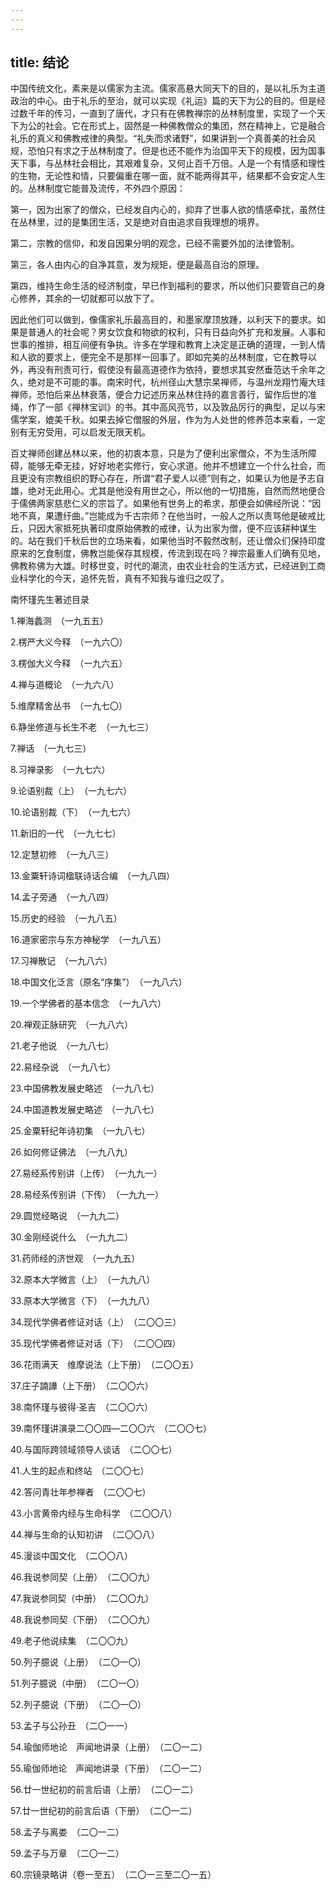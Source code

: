 ```yaml
---
---
---
```

title: 结论
---




中国传统文化，素来是以儒家为主流。儒家高悬大同天下的目的，是以礼乐为主道政治的中心。由于礼乐的至治，就可以实现《礼运》篇的天下为公的目的。但是经过数千年的传习，一直到了唐代，才只有在佛教禅宗的丛林制度里，实现了一个天下为公的社会。它在形式上，固然是一种佛教僧众的集团，然在精神上，它是融合礼乐的真义和佛教戒律的典型。“礼失而求诸野”，如果讲到一个真善美的社会风规，恐怕只有求之于丛林制度了。但是也还不能作为治国平天下的规模，因为国事天下事，与丛林社会相比，其艰难复杂，又何止百千万倍。人是一个有情感和理性的生物，无论性和情，只要偏重在哪一面，就不能两得其平，结果都不会安定人生的。丛林制度它能普及流传，不外四个原因：

第一，因为出家了的僧众，已经发自内心的，抑弃了世事人欲的情感牵扰，虽然住在丛林里，过的是集团生活，又是绝对自由追求自我理想的境界。

第二，宗教的信仰，和发自因果分明的观念，已经不需要外加的法律管制。

第三，各人由内心的自净其意，发为规矩，便是最高自治的原理。

第四，维持生命生活的经济制度，早已作到福利的要求，所以他们只要管自己的身心修养，其余的一切就都可以放下了。

因此他们可以做到，像儒家礼乐最高目的，和墨家摩顶放踵，以利天下的要求。如果是普通人的社会呢？男女饮食和物欲的权利，只有日益向外扩充和发展。人事和世事的推排，相互间便有争执。许多在学理和教育上决定是正确的道理，一到人情和人欲的要求上，便完全不是那样一回事了。即如完美的丛林制度，它在教导以外，再没有刑责可行，假使没有最高道德作为依持，要想求其安然垂范达千余年之久，绝对是不可能的事。南宋时代，杭州径山大慧宗杲禅师，与温州龙翔竹庵大珪禅师，恐怕后来丛林衰落，便合力记述历来丛林住持的嘉言善行，留作后世的准绳，作了一部《禅林宝训》的书。其中高风亮节，以及敦品厉行的典型，足以与宋儒学案，媲美千秋。如果去掉它僧服的外层，作为为人处世的修养范本来看，一定别有无穷受用，可以启发无限天机。

百丈禅师创建丛林以来，他的初衷本意，只是为了便利出家僧众，不为生活所障碍，能够无牵无挂，好好地老实修行，安心求道。他并不想建立一个什么社会，而且更没有宗教组织的野心存在，所谓“君子爱人以德”则有之，如果认为他是予志自雄，绝对无此用心。尤其是他没有用世之心，所以他的一切措施，自然而然地便合于儒佛两家慈悲仁义的宗旨了。如果他有世务上的希求，那便会如佛经所说：“因地不真，果遭纡曲。”岂能成为千古宗师？在他当时，一般人之所以责骂他是破戒比丘，只因大家抵死执著印度原始佛教的戒律，认为出家为僧，便不应该耕种谋生的。站在我们千秋后世的立场来看，如果他当时不毅然改制，还让僧众们保持印度原来的乞食制度，佛教岂能保存其规模，传流到现在吗？禅宗最重人们确有见地，佛教称佛为大雄。时移世变，时代的潮流，由农业社会的生活方式，已经进到工商业科学化的今天，追怀先哲，真有不知我与谁归之叹了。





南怀瑾先生著述目录


1.禅海蠡测　（一九五五）

2.楞严大义今释　（一九六〇）

3.楞伽大义今释　（一九六五）

4.禅与道概论　（一九六八）

5.维摩精舍丛书　（一九七〇）

6.静坐修道与长生不老　（一九七三）

7.禅话　（一九七三）

8.习禅录影　（一九七六）

9.论语别裁（上）　（一九七六）

10.论语别裁（下）　（一九七六）

11.新旧的一代　（一九七七）

12.定慧初修　（一九八三）

13.金粟轩诗词楹联诗话合编　（一九八四）

14.孟子旁通　（一九八四）

15.历史的经验　（一九八五）

16.道家密宗与东方神秘学　（一九八五）

17.习禅散记　（一九八六）

18.中国文化泛言（原名“序集”）　（一九八六）

19.一个学佛者的基本信念　（一九八六）

20.禅观正脉研究　（一九八六）

21.老子他说　（一九八七）

22.易经杂说　（一九八七）

23.中国佛教发展史略述　（一九八七）

24.中国道教发展史略述　（一九八七）

25.金粟轩纪年诗初集　（一九八七）

26.如何修证佛法　（一九八九）

27.易经系传别讲（上传）　（一九九一）

28.易经系传别讲（下传）　（一九九一）

29.圆觉经略说　（一九九二）

30.金刚经说什么　（一九九二）

31.药师经的济世观　（一九九五）

32.原本大学微言（上）　（一九九八）

33.原本大学微言（下）　（一九九八）

34.现代学佛者修证对话（上）　（二〇〇三）

35.现代学佛者修证对话（下）　（二〇〇四）

36.花雨满天　维摩说法（上下册）　（二〇〇五）

37.庄子諵譁（上下册）　（二〇〇六）

38.南怀瑾与彼得·圣吉　（二〇〇六）

39.南怀瑾讲演录二〇〇四—二〇〇六　（二〇〇七）

40.与国际跨领域领导人谈话　（二〇〇七）

41.人生的起点和终站　（二〇〇七）

42.答问青壮年参禅者　（二〇〇七）

43.小言黄帝内经与生命科学　（二〇〇八）

44.禅与生命的认知初讲　（二〇〇八）

45.漫谈中国文化　（二〇〇八）

46.我说参同契（上册）　（二〇〇九）

47.我说参同契（中册）　（二〇〇九）

48.我说参同契（下册）　（二〇〇九）

49.老子他说续集　（二〇〇九）

50.列子臆说（上册）　（二〇一〇）

51.列子臆说（中册）　（二〇一〇）

52.列子臆说（下册）　（二〇一〇）

53.孟子与公孙丑　（二〇一一）

54.瑜伽师地论　声闻地讲录（上册）　（二〇一二）

55.瑜伽师地论　声闻地讲录（下册）　（二〇一二）

56.廿一世纪初的前言后语（上册）　（二〇一二）

57.廿一世纪初的前言后语（下册）　（二〇一二）

58.孟子与离娄　（二〇一二）

59.孟子与万章　（二〇一二）

60.宗镜录略讲（卷一至五）　（二〇一三至二〇一五）